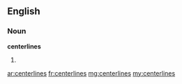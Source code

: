 ==English==

===Noun===
'''centerlines'''

# {{plural of|[[centerline]]}}

[[ar:centerlines]]
[[fr:centerlines]]
[[mg:centerlines]]
[[my:centerlines]]